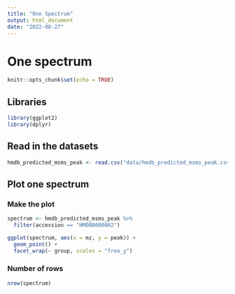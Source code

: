 ```yaml
---
title: "One Spectrum"
output: html_document
date: "2022-08-27"
---
```


# One spectrum

```r
knitr::opts_chunk$set(echo = TRUE)
```

## Libraries

```r
library(ggplot2)
library(dplyr)
```

## Read in the datasets

```r
hmdb_predicted_msms_peak <- read.csv("data/hmdb_predicted_msms_peak.csv")
```

## Plot one spectrum

### Make the plot

```r
spectrum <- hmdb_predicted_msms_peak %>%
  filter(accession == "HMDB0000002")

ggplot(spectrum, aes(x = mz, y = peak)) +
  geom_point() +
  facet_wrap(~ group, scales = "free_y")
```

### Number of rows

```r
nrow(spectrum)
```